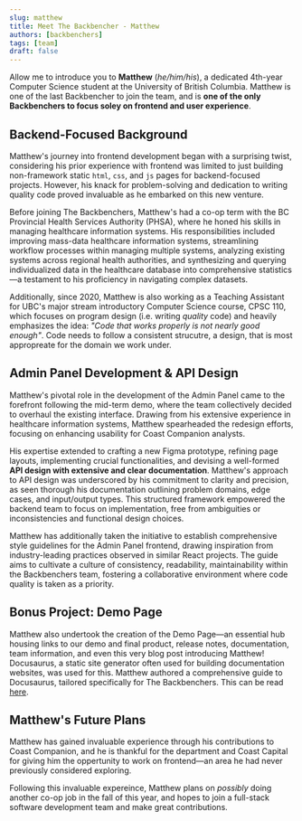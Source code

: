 ```yaml
---
slug: matthew
title: Meet The Backbencher - Matthew
authors: [backbenchers]
tags: [team]
draft: false
---
```


Allow me to introduce you to **Matthew** (*he/him/his*), a dedicated 4th-year Computer Science student at the University of British Columbia. Matthew is one of the last Backbencher to join the team, and is **one of the only Backbenchers to focus soley on frontend and user experience**.

## Backend-Focused Background

Matthew's journey into frontend development began with a surprising twist, considering his prior experience with frontend was limited to just building non-framework static `html`, `css`, and `js` pages for backend-focused projects. However, his knack for problem-solving and dedication to writing quality code proved invaluable as he embarked on this new venture.

Before joining The Backbenchers, Matthew's had a co-op term with the BC Provincial Health Services Authority (PHSA), where he honed his skills in managing healthcare information systems. His responsibilities included improving mass-data healthcare information systems, streamlining workflow processes within managing multiple systems, analyzing existing systems across regional health authorities, and synthesizing and querying individualized data in the healthcare database into comprehensive statistics—a testament to his proficiency in navigating complex datasets.

Additionally, since 2020, Matthew is also working as a Teaching Assistant for UBC's major stream introductory Computer Science course, CPSC 110, which focuses on program design (i.e. writing *quality* code) and heavily emphasizes the idea: *"Code that works properly is not nearly good enough"*. Code needs to follow a consistent strucutre, a design, that is most appropreate for the domain we work under.

## Admin Panel Development & API Design

Matthew's pivotal role in the development of the Admin Panel came to the forefront following the mid-term demo, where the team collectively decided to overhaul the existing interface. Drawing from his extensive experience in healthcare information systems, Matthew spearheaded the redesign efforts, focusing on enhancing usability for Coast Companion analysts.

His expertise extended to crafting a new Figma prototype, refining page layouts, implementing crucial functionalities, and devising a well-formed **API design with extensive and clear documentation**. Matthew's approach to API design was underscored by his commitment to clarity and precision, as seen thorough his documentation outlining problem domains, edge cases, and input/output types. This structured framework empowered the backend team to focus on implementation, free from ambiguities or inconsistencies and functional design choices.

Matthew has additionally taken the initiative to establish comprehensive style guidelines for the Admin Panel frontend, drawing inspiration from industry-leading practices observed in similar React projects. The guide aims to cultivate a culture of consistency, readability, maintainability within the Backbenchers team, fostering a collaborative environment where code quality is taken as a priority.

## Bonus Project: Demo Page
Matthew also undertook the creation of the Demo Page—an essential hub housing links to our demo and final product, release notes, documentation, team information, and even this very blog post introducing Matthew! Docusaurus, a static site generator often used for building documentation websites, was used for this. Matthew authored a comprehensive guide to Docusaurus, tailored specifically for The Backbenchers. This can be read [here](/CoastCompanionDemo/guide/).

## Matthew's Future Plans
Matthew has gained invaluable experience through his contributions to Coast Companion, and he is thankful for the department and Coast Capital for giving him the oppertunity to work on frontend—an area he had never previously considered exploring.

Following this invaluable expereince, Matthew plans on *possibly* doing another co-op job in the fall of this year, and hopes to join a full-stack software development team and make great contributions.